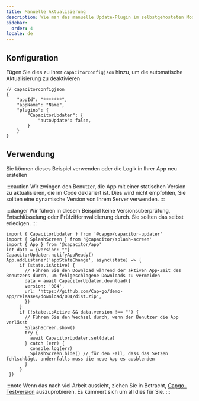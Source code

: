 ```yaml
---
title: Manuelle Aktualisierung
description: Wie man das manuelle Update-Plugin im selbstgehosteten Modus verwendet
sidebar:
  order: 4
locale: de
---
```


## Konfiguration

Fügen Sie dies zu Ihrer ``capacitorconfigjson`` hinzu, um die automatische Aktualisierung zu deaktivieren
```tsx
// capacitorconfigjson
{
	"appId": "*******",
	"appName": "Name",
	"plugins": {
		"CapacitorUpdater": {
			"autoUpdate": false,
		}
	}
}
```

## Verwendung

Sie können dieses Beispiel verwenden oder die Logik in Ihrer App neu erstellen

:::caution
Wir zwingen den Benutzer, die App mit einer statischen Version zu aktualisieren, die im Code deklariert ist. Dies wird nicht empfohlen, Sie sollten eine dynamische Version von Ihrem Server verwenden.
:::

:::danger
Wir führen in diesem Beispiel keine Versionsüberprüfung, Entschlüsselung oder Prüfziffernvalidierung durch. Sie sollten das selbst erledigen.
:::

```tsx
import { CapacitorUpdater } from '@capgo/capacitor-updater'
import { SplashScreen } from '@capacitor/splash-screen'
import { App } from '@capacitor/app'
let data = {version: ""}
CapacitorUpdater.notifyAppReady()
App.addListener('appStateChange', async(state) => {
     if (state.isActive) {
       // Führen Sie den Download während der aktiven App-Zeit des Benutzers durch, um fehlgeschlagene Downloads zu vermeiden
       data = await CapacitorUpdater.download({
       version: '004',
       url: 'https://github.com/Cap-go/demo-app/releases/download/004/dist.zip',
       })
     }
     if (!state.isActive && data.version !== "") {
       // Führen Sie den Wechsel durch, wenn der Benutzer die App verlässt
       SplashScreen.show()
       try {
         await CapacitorUpdater.set(data)
       } catch (err) {
         console.log(err)
         SplashScreen.hide() // für den Fall, dass das Setzen fehlschlägt, andernfalls muss die neue App es ausblenden
       }
     }
 })
```

:::note
Wenn das nach viel Arbeit aussieht, ziehen Sie in Betracht, [Capgo-Testversion](https://capgoapp/register/) auszuprobieren. Es kümmert sich um all dies für Sie.
:::